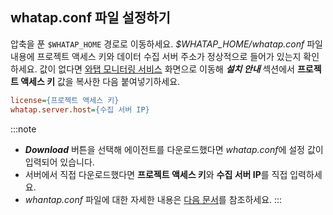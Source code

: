## whatap.conf 파일 설정하기

압축을 푼 `$WHATAP_HOME` 경로로 이동하세요. *$WHATAP_HOME/whatap.conf* 파일 내용에 프로젝트 액세스 키와 데이터 수집 서버 주소가 정상적으로 들어가 있는지 확인하세요. 값이 없다면 [와탭 모니터링 서비스](https://service.whatap.io) 화면으로 이동해 ***설치 안내*** 섹션에서 **프로젝트 액세스 키** 값을 복사한 다음 붙여넣기하세요.

```ini title=$WHATAP_HOME/whatap.conf
license={프로젝트 액세스 키}
whatap.server.host={수집 서버 IP}
```

:::note
* ***Download*** 버튼을 선택해 에이전트를 다운로드했다면 *whatap.conf*에 설정 값이 입력되어 있습니다. 
* 서버에서 직접 다운로드했다면 **프로젝트 액세스 키**와 **수집 서버 IP**를 직접 입력하세요.
* *whantap.conf* 파일에 대한 자세한 내용은 [다음 문서](set-agent)를 참조하세요.
:::